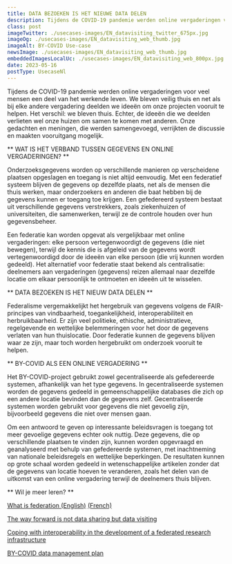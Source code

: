 ```yaml
---
title: DATA BEZOEKEN IS HET NIEUWE DATA DELEN
description: Tijdens de COVID-19 pandemie werden online vergaderingen voor veel mensen een deel van het werkende leven. We bleven veilig thuis en net als bij elke andere vergadering deelden we ideeën om onze projecten vooruit te helpen. 
class: post
imageTwitter: ./usecases-images/EN_datavisiting_twitter_675px.jpg
imageOg: ./usecases-images/EN_datavisiting_web_thumb.jpg
imageAlt: BY-COVID Use-case
newsImage: ./usecases-images/EN_datavisiting_web_thumb.jpg
embeddedImagesLocalUc: ./usecases-images/EN_datavisiting_web_800px.jpg
date: 2023-05-16
postType: UsecaseNl
---
```


Tijdens de COVID-19 pandemie werden online vergaderingen voor veel mensen een deel van het werkende leven. We bleven veilig thuis en net als bij elke andere vergadering deelden we ideeën om onze projecten vooruit te helpen. Het verschil: we bleven thuis. Echter, de ideeën die we deelden verlieten wel onze huizen om samen te komen met anderen. Onze gedachten en meningen, die werden samengevoegd, verrijkten de discussie en maakten vooruitgang mogelijk.

** WAT IS HET VERBAND TUSSEN GEGEVENS EN ONLINE VERGADERINGEN? **

Onderzoeksgegevens worden op verschillende manieren op verscheidene plaatsen opgeslagen en toegang is niet altijd eenvoudig. Met een federatief systeem blijven de gegevens op dezelfde plaats, net als de mensen die thuis werken, maar onderzoekers en anderen die baat hebben bij de gegevens kunnen er toegang toe krijgen.  Een gefedereerd systeem bestaat uit verschillende gegevens verstrekkers, zoals ziekenhuizen of universiteiten, die samenwerken, terwijl ze de controle houden over hun gegevensbeheer. 

Een federatie kan worden opgevat als vergelijkbaar met online vergaderingen: elke persoon vertegenwoordigt de gegevens (die niet bewegen), terwijl de kennis die is afgeleid van de gegevens wordt vertegenwoordigd door de ideeën van elke persoon (die vrij kunnen worden gedeeld). Het alternatief voor federatie staat bekend als centralisatie: deelnemers aan vergaderingen (gegevens) reizen allemaal naar dezelfde locatie om elkaar persoonlijk te ontmoeten en ideeën uit te wisselen.

** DATA BEZOEKEN IS HET NIEUW DATA DELEN **

Federalisme vergemakkelijkt het hergebruik van gegevens volgens de FAIR-principes van vindbaarheid, toegankelijkheid, interoperabiliteit en herbruikbaarheid. Er zijn veel politieke, ethische, administratieve, regelgevende en wettelijke belemmeringen voor het door de gegevens verlaten van hun thuislocatie. Door federatie kunnen de gegevens blijven waar ze zijn, maar toch worden hergebruikt om onderzoek vooruit te helpen.

** BY-COVID ALS EEN ONLINE VERGADERING **

Het BY-COVID-project gebruikt zowel gecentraliseerde als gefedereerde systemen, afhankelijk van het type gegevens. In gecentraliseerde systemen worden de gegevens gedeeld in gemeenschappelijke databases die zich op een andere locatie bevinden dan de gegevens zelf. Gecentraliseerde systemen worden gebruikt voor gegevens die niet gevoelig zijn, bijvoorbeeld gegevens die niet over mensen gaan. 

Om een antwoord te geven op interessante beleidsvragen is toegang tot meer gevoelige gegevens echter ook nuttig. Deze gegevens, die op verschillende plaatsen te vinden zijn, kunnen worden opgevraagd en geanalyseerd met behulp van gefedereerde systemen, met inachtneming van nationale beleidsregels en wettelijke beperkingen. De resultaten kunnen op grote schaal worden gedeeld in wetenschappelijke artikelen zonder dat de gegevens van locatie hoeven te veranderen, zoals het delen van de uitkomst van een online vergadering terwijl de deelnemers thuis blijven.


** Wil je meer leren? **

[What is federation (English)](https://www.ibm.com/docs/en/db2/11.5?topic=federation-federated-systems) [(French)](https://www.ibm.com/docs/fr/db2/10.5?topic=SSEPGG_10.5.0/com.ibm.swg.im.iis.db.fed.overview.doc/topics/cfpint03.htm)

[The way forward is not data sharing but data visiting](https://registry.ern-euro-nmd.eu/the-way-forward-is-not-data-sharing-but-data-visiting/)

[Coping with interoperability in the development of a federated research infrastructure](https://archpublichealth.biomedcentral.com/articles/10.1186/s13690-021-00731-z)

[BY-COVID data management plan](https://zenodo.org/record/7476926#.Y_YW1HbMKUl)

